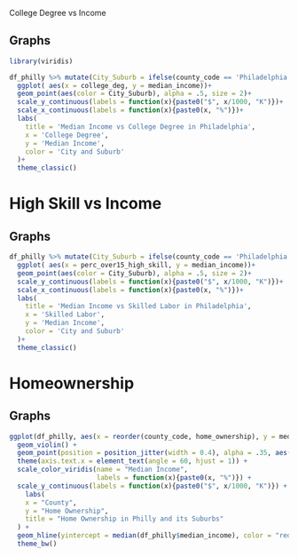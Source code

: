  College Degree vs Income

## Graphs
```r
library(viridis)
```


```r
df_philly %>% mutate(City_Suburb = ifelse(county_code == 'Philadelphia','City','Suburb')) %>% 
  ggplot( aes(x = college_deg, y = median_income))+
  geom_point(aes(color = City_Suburb), alpha = .5, size = 2)+
  scale_y_continuous(labels = function(x){paste0("$", x/1000, "K")})+
  scale_x_continuous(labels = function(x){paste0(x, "%")})+
  labs(
    title = 'Median Income vs College Degree in Philadelphia',
    x = 'College Degree',
    y = 'Median Income',
    color = 'City and Suburb'
  )+
  theme_classic()
```

# High Skill vs Income

## Graphs
```r
df_philly %>% mutate(City_Suburb = ifelse(county_code == 'Philadelphia','City','Suburb')) %>% 
  ggplot( aes(x = perc_over15_high_skill, y = median_income))+
  geom_point(aes(color = City_Suburb), alpha = .5, size = 2)+
  scale_y_continuous(labels = function(x){paste0("$", x/1000, "K")})+
  scale_x_continuous(labels = function(x){paste0(x, "%")})+
  labs(
    title = 'Median Income vs Skilled Labor in Philadelphia',
    x = 'Skilled Labor',
    y = 'Median Income',
    color = 'City and Suburb'
  )+
  theme_classic()
```


# Homeownership

## Graphs
```r
ggplot(df_philly, aes(x = reorder(county_code, home_ownership), y = median_income)) +
  geom_violin() +
  geom_point(position = position_jitter(width = 0.4), alpha = .35, aes(color = home_ownership)) +
  theme(axis.text.x = element_text(angle = 60, hjust = 1)) +
  scale_color_viridis(name = "Median Income",
                      labels = function(x){paste0(x, "%")}) +
  scale_y_continuous(labels = function(x){paste0("$", x/1000, "K")}) +
    labs(
    x = "County",
    y = "Home Ownership",
    title = "Home Ownership in Philly and its Suburbs"
  ) +
  geom_hline(yintercept = median(df_philly$median_income), color = "red", linetype = "dashed")+
  theme_bw()
```



